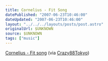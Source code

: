 ```yaml
---
title: Cornelius - Fit Song
datePublished: "2007-06-23T10:46:00"
dateUpdated: "2007-06-23T10:46:00"
layout: "../../../layouts/posts/post.astro"
originalUrl: $UNKNOWN
source: $UNKNOWN
tags: ["music"]
---
```



<YouTube id="https://www.youtube.com/watch?v=FaNY75mMV-I" />

[Cornelius - Fit song](https://www.youtube.com/watch?v=FaNY75mMV-I) (via [Crazy88Tokyo](http://youtube.com/user/Crazy88Tokyo))
